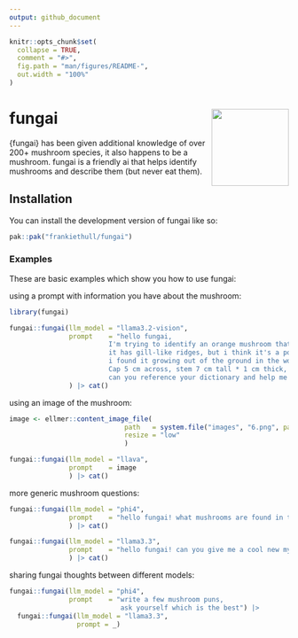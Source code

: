 ```yaml
---
output: github_document
---
```


<!-- README.md is generated from README.Rmd. Please edit that file -->

```r
knitr::opts_chunk$set(
  collapse = TRUE,
  comment = "#>",
  fig.path = "man/figures/README-",
  out.width = "100%"
)
```

# fungai <img src="man/figures/logo.png" align="right" height="139" alt="" />

<!-- badges: start -->
<!-- badges: end -->

{fungai} has been given additional knowledge of over 200+ mushroom species, it also happens to be a mushroom. fungai is a friendly ai that helps identify mushrooms and describe them (but never eat them). 

## Installation

You can install the development version of fungai like so:

``` r
pak::pak("frankiethull/fungai")
```

### Examples

These are basic examples which show you how to use fungai:

using a prompt with information you have about the mushroom:
```r
library(fungai)

fungai::fungai(llm_model = "llama3.2-vision",
               prompt    = "hello fungai,
                         I'm trying to identify an orange mushroom that has no gills.
                         it has gill-like ridges, but i think it's a polypore.
                         i found it growing out of the ground in the woods.
                         Cap 5 cm across, stem 7 cm tall * 1 cm thick, 
                         can you reference your dictionary and help me identify it?"
               ) |> cat()
```


using an image of the mushroom:
```r

image <- ellmer::content_image_file(
                             path   = system.file("images", "6.png", package = "fungai"), 
                             resize = "low"
                             )

fungai::fungai(llm_model = "llava",
               prompt    = image
               ) |> cat()
```

more generic mushroom questions:
```r
fungai::fungai(llm_model = "phi4", 
               prompt    = "hello fungai! what mushrooms are found in the US Rocky Mountains?"
               ) |> cat()
```


```r
fungai::fungai(llm_model = "llama3.3", 
               prompt    = "hello fungai! can you give me a cool new mycelium catch phrase?"
               ) |> cat()
```

sharing fungai thoughts between different models:
```r

fungai::fungai(llm_model = "phi4",
               prompt    = "write a few mushroom puns, 
                            ask yourself which is the best") |>
  fungai::fungai(llm_model = "llama3.3",
                 prompt = _)

```


